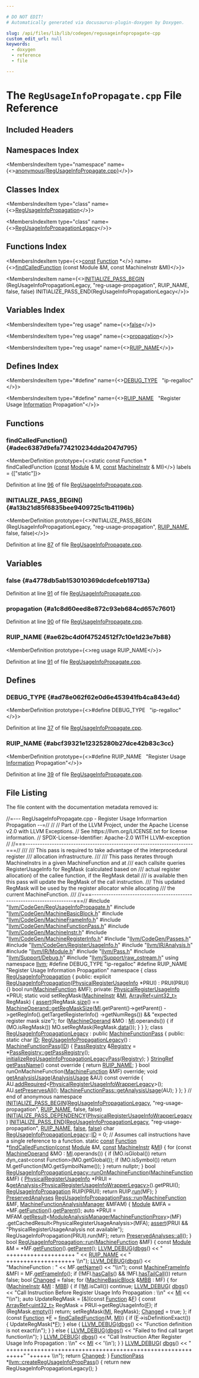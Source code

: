 ```yaml
---

# DO NOT EDIT!
# Automatically generated via docusaurus-plugin-doxygen by Doxygen.

slug: /api/files/lib/lib/codegen/regusageinfopropagate-cpp
custom_edit_url: null
keywords:
  - doxygen
  - reference
  - file

---
```





# The `RegUsageInfoPropagate.cpp` File Reference

<DoxygenPage pluginConfig={pluginConfig}>



## Included Headers

<IncludesList>
<IncludesListItem
  filePath="llvm/CodeGen/RegUsageInfoPropagate.h"
  permalink="/docs/api/files/include/include/llvm/include/llvm/codegen/regusageinfopropagate-h"
  isLocal="true" />
<IncludesListItem
  filePath="llvm/CodeGen/MachineBasicBlock.h"
  permalink="/docs/api/files/include/include/llvm/include/llvm/codegen/machinebasicblock-h"
  isLocal="true" />
<IncludesListItem
  filePath="llvm/CodeGen/MachineFrameInfo.h"
  permalink="/docs/api/files/include/include/llvm/include/llvm/codegen/machineframeinfo-h"
  isLocal="true" />
<IncludesListItem
  filePath="llvm/CodeGen/MachineFunctionPass.h"
  permalink="/docs/api/files/include/include/llvm/include/llvm/codegen/machinefunctionpass-h"
  isLocal="true" />
<IncludesListItem
  filePath="llvm/CodeGen/MachineInstr.h"
  permalink="/docs/api/files/include/include/llvm/include/llvm/codegen/machineinstr-h"
  isLocal="true" />
<IncludesListItem
  filePath="llvm/CodeGen/MachineRegisterInfo.h"
  permalink="/docs/api/files/include/include/llvm/include/llvm/codegen/machineregisterinfo-h"
  isLocal="true" />
<IncludesListItem
  filePath="llvm/CodeGen/Passes.h"
  permalink="/docs/api/files/include/include/llvm/include/llvm/codegen/passes-h"
  isLocal="true" />
<IncludesListItem
  filePath="llvm/CodeGen/RegisterUsageInfo.h"
  permalink="/docs/api/files/include/include/llvm/include/llvm/codegen/registerusageinfo-h"
  isLocal="true" />
<IncludesListItem
  filePath="llvm/IR/Analysis.h"
  permalink="/docs/api/files/include/include/llvm/include/llvm/ir/analysis-h"
  isLocal="true" />
<IncludesListItem
  filePath="llvm/IR/Module.h"
  permalink="/docs/api/files/include/include/llvm/include/llvm/ir/module-h"
  isLocal="true" />
<IncludesListItem
  filePath="llvm/Pass.h"
  permalink="/docs/api/files/include/include/llvm/pass-h"
  isLocal="true" />
<IncludesListItem
  filePath="llvm/Support/Debug.h"
  permalink="/docs/api/files/include/include/llvm/include/llvm/support/debug-h"
  isLocal="true" />
<IncludesListItem
  filePath="llvm/Support/raw_ostream.h"
  permalink="/docs/api/files/include/include/llvm/include/llvm/support/raw-ostream-h"
  isLocal="true" />
</IncludesList>

## Namespaces Index

<MembersIndex>

<MembersIndexItem
  type="namespace"
  name={<><a href="/docs/api/namespaces/anonymous-regusageinfopropagate-cpp-">anonymous&#123;RegUsageInfoPropagate.cpp&#125;</a></>}>
</MembersIndexItem>

</MembersIndex>

## Classes Index

<MembersIndex>

<MembersIndexItem
  type="class"
  name={<><a href="/docs/api/classes/anonymous-namespace-regusageinfopropagate-cpp-/regusageinfopropagation">RegUsageInfoPropagation</a></>}>
</MembersIndexItem>

<MembersIndexItem
  type="class"
  name={<><a href="/docs/api/classes/anonymous-namespace-regusageinfopropagate-cpp-/regusageinfopropagationlegacy">RegUsageInfoPropagationLegacy</a></>}>
</MembersIndexItem>

</MembersIndex>

## Functions Index

<MembersIndex>

<MembersIndexItem
  type={<><a href="/docs/api/files/lib/lib/target/lib/target/aarch64/aarch64promoteconstant-cpp/#a90f8350fecae261c25be85d38b451bff">const</a> <a href="/docs/api/classes/llvm/function">Function</a> &#42;</>}
  name={<><a href="#adec6387d9efa774210234dda2047d795">findCalledFunction</a> (const Module &amp;M, const MachineInstr &amp;MI)</>}>
</MembersIndexItem>

<MembersIndexItem
  name={<><a href="#a13b21d85f6835bee9409725c1b41196b">INITIALIZE&#95;PASS&#95;BEGIN</a> (RegUsageInfoPropagationLegacy, &quot;reg-usage-propagation&quot;, RUIP&#95;NAME, false, false) INITIALIZE&#95;PASS&#95;END(RegUsageInfoPropagationLegacy</>}>
</MembersIndexItem>

</MembersIndex>

## Variables Index

<MembersIndex>

<MembersIndexItem
  type="reg usage"
  name={<><a href="#a4778db5ab153010369dcdefceb19713a">false</a></>}>
</MembersIndexItem>

<MembersIndexItem
  type="reg usage"
  name={<><a href="#a1c8d60eed8e872c93eb684cd657c7601">propagation</a></>}>
</MembersIndexItem>

<MembersIndexItem
  type="reg usage"
  name={<><a href="#ae62bc4d0f47524512f7c10e1d23e7b88">RUIP&#95;NAME</a></>}>
</MembersIndexItem>

</MembersIndex>

## Defines Index

<MembersIndex>

<MembersIndexItem
  type="#define"
  name={<><a href="#ad78e062f62e0d6e453941fb4ca843e4d">DEBUG&#95;TYPE</a>&nbsp;&nbsp;&nbsp;&quot;ip-regalloc&quot;</>}>
</MembersIndexItem>

<MembersIndexItem
  type="#define"
  name={<><a href="#abcf39321e12325280b27dce42b83c3cc">RUIP&#95;NAME</a>&nbsp;&nbsp;&nbsp;&quot;Register Usage <a href="/docs/api/files/lib/lib/analysis/loopinfo-cpp/#ad9c6bcebef21826e699aeb87ce0a578c">Information</a> Propagation&quot;</>}>
</MembersIndexItem>

</MembersIndex>


<SectionDefinition>

## Functions

### findCalledFunction() {#adec6387d9efa774210234dda2047d795}

<MemberDefinition
  prototype={<>static const Function &#42; findCalledFunction (<a href="/docs/api/files/lib/lib/target/lib/target/aarch64/aarch64promoteconstant-cpp/#a90f8350fecae261c25be85d38b451bff">const</a> <a href="/docs/api/classes/llvm/module">Module</a> &amp; M, <a href="/docs/api/files/lib/lib/target/lib/target/aarch64/aarch64promoteconstant-cpp/#a90f8350fecae261c25be85d38b451bff">const</a> <a href="/docs/api/classes/llvm/machineinstr">MachineInstr</a> &amp; MI)</>}
  labels = {["static"]}>

Definition at line <a href="#l00096">96</a> of file <a href="/docs/api/files/lib/lib/codegen/regusageinfopropagate-cpp">RegUsageInfoPropagate.cpp</a>.
</MemberDefinition>

### INITIALIZE&#95;PASS&#95;BEGIN() {#a13b21d85f6835bee9409725c1b41196b}

<MemberDefinition
  prototype={<>INITIALIZE&#95;PASS&#95;BEGIN (RegUsageInfoPropagationLegacy, &quot;reg-usage-propagation&quot;, <a href="#abcf39321e12325280b27dce42b83c3cc">RUIP&#95;NAME</a>, false, false)</>}>

Definition at line <a href="#l00087">87</a> of file <a href="/docs/api/files/lib/lib/codegen/regusageinfopropagate-cpp">RegUsageInfoPropagate.cpp</a>.
</MemberDefinition>

</SectionDefinition>

<SectionDefinition>

## Variables

### false {#a4778db5ab153010369dcdefceb19713a}

<MemberDefinition
  prototype="reg usage false">

Definition at line <a href="#l00091">91</a> of file <a href="/docs/api/files/lib/lib/codegen/regusageinfopropagate-cpp">RegUsageInfoPropagate.cpp</a>.
</MemberDefinition>

### propagation {#a1c8d60eed8e872c93eb684cd657c7601}

<MemberDefinition
  prototype="reg usage propagation">

Definition at line <a href="#l00090">90</a> of file <a href="/docs/api/files/lib/lib/codegen/regusageinfopropagate-cpp">RegUsageInfoPropagate.cpp</a>.
</MemberDefinition>

### RUIP&#95;NAME {#ae62bc4d0f47524512f7c10e1d23e7b88}

<MemberDefinition
  prototype={<>reg usage RUIP&#95;NAME</>}>

Definition at line <a href="#l00091">91</a> of file <a href="/docs/api/files/lib/lib/codegen/regusageinfopropagate-cpp">RegUsageInfoPropagate.cpp</a>.
</MemberDefinition>

</SectionDefinition>

<SectionDefinition>

## Defines

### DEBUG&#95;TYPE {#ad78e062f62e0d6e453941fb4ca843e4d}

<MemberDefinition
  prototype={<>#define DEBUG&#95;TYPE&nbsp;&nbsp;&nbsp;&quot;ip-regalloc&quot;</>}>

Definition at line <a href="#l00037">37</a> of file <a href="/docs/api/files/lib/lib/codegen/regusageinfopropagate-cpp">RegUsageInfoPropagate.cpp</a>.
</MemberDefinition>

### RUIP&#95;NAME {#abcf39321e12325280b27dce42b83c3cc}

<MemberDefinition
  prototype={<>#define RUIP&#95;NAME&nbsp;&nbsp;&nbsp;&quot;Register Usage <a href="/docs/api/files/lib/lib/analysis/loopinfo-cpp/#ad9c6bcebef21826e699aeb87ce0a578c">Information</a> Propagation&quot;</>}>

Definition at line <a href="#l00039">39</a> of file <a href="/docs/api/files/lib/lib/codegen/regusageinfopropagate-cpp">RegUsageInfoPropagate.cpp</a>.
</MemberDefinition>

</SectionDefinition>

## File Listing

The file content with the documentation metadata removed is:

<ProgramListing>

<Link id="l00001" /><CodeLine lineNumber="1"><Highlight kind="comment">//=--- RegUsageInfoPropagate.cpp - Register Usage Informartion Propagation --=//</Highlight><Highlight kind="normal"></Highlight></CodeLine>
<Link id="l00002" /><CodeLine lineNumber="2"><Highlight kind="normal"></Highlight><Highlight kind="comment">//</Highlight><Highlight kind="normal"></Highlight></CodeLine>
<Link id="l00003" /><CodeLine lineNumber="3"><Highlight kind="normal"></Highlight><Highlight kind="comment">// Part of the LLVM Project, under the Apache License v2.0 with LLVM Exceptions.</Highlight><Highlight kind="normal"></Highlight></CodeLine>
<Link id="l00004" /><CodeLine lineNumber="4"><Highlight kind="normal"></Highlight><Highlight kind="comment">// See https://llvm.org/LICENSE.txt for license information.</Highlight><Highlight kind="normal"></Highlight></CodeLine>
<Link id="l00005" /><CodeLine lineNumber="5"><Highlight kind="normal"></Highlight><Highlight kind="comment">// SPDX-License-Identifier: Apache-2.0 WITH LLVM-exception</Highlight><Highlight kind="normal"></Highlight></CodeLine>
<Link id="l00006" /><CodeLine lineNumber="6"><Highlight kind="normal"></Highlight><Highlight kind="comment">//</Highlight><Highlight kind="normal"></Highlight></CodeLine>
<Link id="l00007" /><CodeLine lineNumber="7"><Highlight kind="normal"></Highlight><Highlight kind="comment">//===----------------------------------------------------------------------===//</Highlight><Highlight kind="comment"></Highlight></CodeLine>
<Link id="l00008" /><CodeLine lineNumber="8"><Highlight kind="comment">///</Highlight></CodeLine>
<Link id="l00009" /><CodeLine lineNumber="9"><Highlight kind="comment">/// This pass is required to take advantage of the interprocedural register</Highlight></CodeLine>
<Link id="l00010" /><CodeLine lineNumber="10"><Highlight kind="comment">/// allocation infrastructure.</Highlight></CodeLine>
<Link id="l00011" /><CodeLine lineNumber="11"><Highlight kind="comment">///</Highlight></CodeLine>
<Link id="l00012" /><CodeLine lineNumber="12"><Highlight kind="comment">/// This pass iterates through MachineInstrs in a given MachineFunction and at</Highlight></CodeLine>
<Link id="l00013" /><CodeLine lineNumber="13"><Highlight kind="comment">/// each callsite queries RegisterUsageInfo for RegMask (calculated based on</Highlight></CodeLine>
<Link id="l00014" /><CodeLine lineNumber="14"><Highlight kind="comment">/// actual register allocation) of the callee function, if the RegMask detail</Highlight></CodeLine>
<Link id="l00015" /><CodeLine lineNumber="15"><Highlight kind="comment">/// is available then this pass will update the RegMask of the call instruction.</Highlight></CodeLine>
<Link id="l00016" /><CodeLine lineNumber="16"><Highlight kind="comment">/// This updated RegMask will be used by the register allocator while allocating</Highlight></CodeLine>
<Link id="l00017" /><CodeLine lineNumber="17"><Highlight kind="comment">/// the current MachineFunction.</Highlight></CodeLine>
<Link id="l00018" /><CodeLine lineNumber="18"><Highlight kind="comment">///</Highlight><Highlight kind="normal"></Highlight></CodeLine>
<Link id="l00019" /><CodeLine lineNumber="19"><Highlight kind="normal"></Highlight><Highlight kind="comment">//===----------------------------------------------------------------------===//</Highlight><Highlight kind="normal"></Highlight></CodeLine>
<Link id="l00020" /><CodeLine lineNumber="20"><Highlight kind="normal"></Highlight></CodeLine>
<Link id="l00021" /><CodeLine lineNumber="21"><Highlight kind="normal"></Highlight><Highlight kind="preprocessor">#include &quot;<a href="/docs/api/files/include/include/llvm/include/llvm/codegen/regusageinfopropagate-h">llvm/CodeGen/RegUsageInfoPropagate.h</a>&quot;</Highlight><Highlight kind="normal"></Highlight></CodeLine>
<Link id="l00022" /><CodeLine lineNumber="22"><Highlight kind="normal"></Highlight><Highlight kind="preprocessor">#include &quot;<a href="/docs/api/files/include/include/llvm/include/llvm/codegen/machinebasicblock-h">llvm/CodeGen/MachineBasicBlock.h</a>&quot;</Highlight><Highlight kind="normal"></Highlight></CodeLine>
<Link id="l00023" /><CodeLine lineNumber="23"><Highlight kind="normal"></Highlight><Highlight kind="preprocessor">#include &quot;<a href="/docs/api/files/include/include/llvm/include/llvm/codegen/machineframeinfo-h">llvm/CodeGen/MachineFrameInfo.h</a>&quot;</Highlight><Highlight kind="normal"></Highlight></CodeLine>
<Link id="l00024" /><CodeLine lineNumber="24"><Highlight kind="normal"></Highlight><Highlight kind="preprocessor">#include &quot;<a href="/docs/api/files/include/include/llvm/include/llvm/codegen/machinefunctionpass-h">llvm/CodeGen/MachineFunctionPass.h</a>&quot;</Highlight><Highlight kind="normal"></Highlight></CodeLine>
<Link id="l00025" /><CodeLine lineNumber="25"><Highlight kind="normal"></Highlight><Highlight kind="preprocessor">#include &quot;<a href="/docs/api/files/include/include/llvm/include/llvm/codegen/machineinstr-h">llvm/CodeGen/MachineInstr.h</a>&quot;</Highlight><Highlight kind="normal"></Highlight></CodeLine>
<Link id="l00026" /><CodeLine lineNumber="26"><Highlight kind="normal"></Highlight><Highlight kind="preprocessor">#include &quot;<a href="/docs/api/files/include/include/llvm/include/llvm/codegen/machineregisterinfo-h">llvm/CodeGen/MachineRegisterInfo.h</a>&quot;</Highlight><Highlight kind="normal"></Highlight></CodeLine>
<Link id="l00027" /><CodeLine lineNumber="27"><Highlight kind="normal"></Highlight><Highlight kind="preprocessor">#include &quot;<a href="/docs/api/files/include/include/llvm/include/llvm/codegen/passes-h">llvm/CodeGen/Passes.h</a>&quot;</Highlight><Highlight kind="normal"></Highlight></CodeLine>
<Link id="l00028" /><CodeLine lineNumber="28"><Highlight kind="normal"></Highlight><Highlight kind="preprocessor">#include &quot;<a href="/docs/api/files/include/include/llvm/include/llvm/codegen/registerusageinfo-h">llvm/CodeGen/RegisterUsageInfo.h</a>&quot;</Highlight><Highlight kind="normal"></Highlight></CodeLine>
<Link id="l00029" /><CodeLine lineNumber="29"><Highlight kind="normal"></Highlight><Highlight kind="preprocessor">#include &quot;<a href="/docs/api/files/include/include/llvm/include/llvm/ir/analysis-h">llvm/IR/Analysis.h</a>&quot;</Highlight><Highlight kind="normal"></Highlight></CodeLine>
<Link id="l00030" /><CodeLine lineNumber="30"><Highlight kind="normal"></Highlight><Highlight kind="preprocessor">#include &quot;<a href="/docs/api/files/include/include/llvm/include/llvm/ir/module-h">llvm/IR/Module.h</a>&quot;</Highlight><Highlight kind="normal"></Highlight></CodeLine>
<Link id="l00031" /><CodeLine lineNumber="31"><Highlight kind="normal"></Highlight><Highlight kind="preprocessor">#include &quot;<a href="/docs/api/files/include/include/llvm/pass-h">llvm/Pass.h</a>&quot;</Highlight><Highlight kind="normal"></Highlight></CodeLine>
<Link id="l00032" /><CodeLine lineNumber="32"><Highlight kind="normal"></Highlight><Highlight kind="preprocessor">#include &quot;<a href="/docs/api/files/include/include/llvm/include/llvm/support/debug-h">llvm/Support/Debug.h</a>&quot;</Highlight><Highlight kind="normal"></Highlight></CodeLine>
<Link id="l00033" /><CodeLine lineNumber="33"><Highlight kind="normal"></Highlight><Highlight kind="preprocessor">#include &quot;<a href="/docs/api/files/include/include/llvm/include/llvm/support/raw-ostream-h">llvm/Support/raw&#95;ostream.h</a>&quot;</Highlight><Highlight kind="normal"></Highlight></CodeLine>
<Link id="l00034" /><CodeLine lineNumber="34"><Highlight kind="normal"></Highlight></CodeLine>
<Link id="l00035" /><CodeLine lineNumber="35"><Highlight kind="normal"></Highlight><Highlight kind="keyword">using namespace </Highlight><Highlight kind="normal"><a href="/docs/api/namespaces/llvm">llvm</a>;</Highlight></CodeLine>
<Link id="l00036" /><CodeLine lineNumber="36"><Highlight kind="normal"></Highlight></CodeLine>
<Link id="l00037" /><CodeLine lineNumber="37" lineLink="#ad78e062f62e0d6e453941fb4ca843e4d"><Highlight kind="normal"></Highlight><Highlight kind="preprocessor">#define DEBUG&#95;TYPE &quot;ip-regalloc&quot;</Highlight><Highlight kind="normal"></Highlight></CodeLine>
<Link id="l00038" /><CodeLine lineNumber="38"><Highlight kind="normal"></Highlight></CodeLine>
<Link id="l00039" /><CodeLine lineNumber="39" lineLink="#abcf39321e12325280b27dce42b83c3cc"><Highlight kind="normal"></Highlight><Highlight kind="preprocessor">#define RUIP&#95;NAME &quot;Register Usage Information Propagation&quot;</Highlight><Highlight kind="normal"></Highlight></CodeLine>
<Link id="l00040" /><CodeLine lineNumber="40"><Highlight kind="normal"></Highlight></CodeLine>
<Link id="l00041" /><CodeLine lineNumber="41" lineLink="/docs/api/namespaces/anonymous-regusageinfopropagate-cpp-"><Highlight kind="normal"></Highlight><Highlight kind="keyword">namespace </Highlight><Highlight kind="normal">&#123;</Highlight></CodeLine>
<Link id="l00042" /><CodeLine lineNumber="42"><Highlight kind="normal"></Highlight></CodeLine>
<Link id="l00043" /><CodeLine lineNumber="43" lineLink="/docs/api/classes/anonymous-namespace-regusageinfopropagate-cpp-/regusageinfopropagation"><Highlight kind="normal"></Highlight><Highlight kind="keyword">class </Highlight><Highlight kind="normal"><a href="/docs/api/classes/anonymous-namespace-regusageinfopropagate-cpp-/regusageinfopropagation/#a579af4214ca16e96ffcc96f5d2219b81">RegUsageInfoPropagation</a> &#123;</Highlight></CodeLine>
<Link id="l00044" /><CodeLine lineNumber="44"><Highlight kind="normal"></Highlight><Highlight kind="keyword">public</Highlight><Highlight kind="normal">:</Highlight></CodeLine>
<Link id="l00045" /><CodeLine lineNumber="45" lineLink="/docs/api/classes/anonymous-namespace-regusageinfopropagate-cpp-/regusageinfopropagation/#a579af4214ca16e96ffcc96f5d2219b81"><Highlight kind="normal">  </Highlight><Highlight kind="keyword">explicit</Highlight><Highlight kind="normal"> <a href="/docs/api/classes/anonymous-namespace-regusageinfopropagate-cpp-/regusageinfopropagation/#a579af4214ca16e96ffcc96f5d2219b81">RegUsageInfoPropagation</a>(<a href="/docs/api/classes/llvm/physicalregisterusageinfo">PhysicalRegisterUsageInfo</a> &#42;PRUI)</Highlight></CodeLine>
<Link id="l00046" /><CodeLine lineNumber="46"><Highlight kind="normal">      : PRUI(PRUI) &#123;&#125;</Highlight></CodeLine>
<Link id="l00047" /><CodeLine lineNumber="47"><Highlight kind="normal"></Highlight></CodeLine>
<Link id="l00048" /><CodeLine lineNumber="48"><Highlight kind="normal">  </Highlight><Highlight kind="keywordtype">bool</Highlight><Highlight kind="normal"> run(<a href="/docs/api/classes/llvm/machinefunction">MachineFunction</a> &amp;MF);</Highlight></CodeLine>
<Link id="l00049" /><CodeLine lineNumber="49"><Highlight kind="normal"></Highlight></CodeLine>
<Link id="l00050" /><CodeLine lineNumber="50"><Highlight kind="normal"></Highlight><Highlight kind="keyword">private</Highlight><Highlight kind="normal">:</Highlight></CodeLine>
<Link id="l00051" /><CodeLine lineNumber="51"><Highlight kind="normal">  <a href="/docs/api/classes/llvm/physicalregisterusageinfo">PhysicalRegisterUsageInfo</a> &#42;PRUI;</Highlight></CodeLine>
<Link id="l00052" /><CodeLine lineNumber="52"><Highlight kind="normal"></Highlight></CodeLine>
<Link id="l00053" /><CodeLine lineNumber="53"><Highlight kind="normal">  </Highlight><Highlight kind="keyword">static</Highlight><Highlight kind="normal"> </Highlight><Highlight kind="keywordtype">void</Highlight><Highlight kind="normal"> setRegMask(<a href="/docs/api/classes/llvm/machineinstr">MachineInstr</a> &amp;<a href="/docs/api/files/lib/lib/codegen/lib/codegen/globalisel/irtranslator-cpp/#abe44dfdea65b4f7e11e0a608ab708b76">MI</a>, <a href="/docs/api/classes/llvm/arrayref">ArrayRef&lt;uint32&#95;t&gt;</a> RegMask) &#123;</Highlight></CodeLine>
<Link id="l00054" /><CodeLine lineNumber="54"><Highlight kind="normal">    <a href="/docs/api/files/lib/lib/target/lib/target/amdgpu/silowercontrolflow-cpp/#a4868c5d81c5ccc98c47aeab6244346a0">assert</a>(RegMask.<a href="/docs/api/classes/llvm/arrayref/#a85ffb6531d4cda988ea81f18d4e56fb7">size</a>() ==</Highlight></CodeLine>
<Link id="l00055" /><CodeLine lineNumber="55"><Highlight kind="normal">           <a href="/docs/api/classes/llvm/machineoperand/#a9fd1f4d5c1460886c4aa983a2027d944">MachineOperand::getRegMaskSize</a>(<a href="/docs/api/files/lib/lib/codegen/lib/codegen/globalisel/irtranslator-cpp/#abe44dfdea65b4f7e11e0a608ab708b76">MI</a>.getParent()-&gt;getParent()</Highlight></CodeLine>
<Link id="l00056" /><CodeLine lineNumber="56"><Highlight kind="normal">                                          -&gt;getRegInfo().getTargetRegisterInfo()</Highlight></CodeLine>
<Link id="l00057" /><CodeLine lineNumber="57"><Highlight kind="normal">                                          -&gt;getNumRegs())</Highlight></CodeLine>
<Link id="l00058" /><CodeLine lineNumber="58"><Highlight kind="normal">           &amp;&amp; </Highlight><Highlight kind="stringliteral">&quot;expected register mask size&quot;</Highlight><Highlight kind="normal">);</Highlight></CodeLine>
<Link id="l00059" /><CodeLine lineNumber="59"><Highlight kind="normal">    </Highlight><Highlight kind="keywordflow">for</Highlight><Highlight kind="normal"> (<a href="/docs/api/classes/llvm/machineoperand">MachineOperand</a> &amp;MO : <a href="/docs/api/files/lib/lib/codegen/lib/codegen/globalisel/irtranslator-cpp/#abe44dfdea65b4f7e11e0a608ab708b76">MI</a>.operands()) &#123;</Highlight></CodeLine>
<Link id="l00060" /><CodeLine lineNumber="60"><Highlight kind="normal">      </Highlight><Highlight kind="keywordflow">if</Highlight><Highlight kind="normal"> (MO.isRegMask())</Highlight></CodeLine>
<Link id="l00061" /><CodeLine lineNumber="61"><Highlight kind="normal">        MO.setRegMask(RegMask.<a href="/docs/api/classes/llvm/arrayref/#adb9cab4abca6bf2855c882dcf79fb1cb">data</a>());</Highlight></CodeLine>
<Link id="l00062" /><CodeLine lineNumber="62"><Highlight kind="normal">    &#125;</Highlight></CodeLine>
<Link id="l00063" /><CodeLine lineNumber="63"><Highlight kind="normal">  &#125;</Highlight></CodeLine>
<Link id="l00064" /><CodeLine lineNumber="64"><Highlight kind="normal">&#125;;</Highlight></CodeLine>
<Link id="l00065" /><CodeLine lineNumber="65"><Highlight kind="normal"></Highlight></CodeLine>
<Link id="l00066" /><CodeLine lineNumber="66" lineLink="/docs/api/classes/anonymous-namespace-regusageinfopropagate-cpp-/regusageinfopropagationlegacy"><Highlight kind="normal"></Highlight><Highlight kind="keyword">class </Highlight><Highlight kind="normal"><a href="/docs/api/classes/anonymous-namespace-regusageinfopropagate-cpp-/regusageinfopropagationlegacy/#a7b11f8ce2a3ed7f2ad3d19ecf4742ef2">RegUsageInfoPropagationLegacy</a> : </Highlight><Highlight kind="keyword">public</Highlight><Highlight kind="normal"> <a href="/docs/api/classes/llvm/machinefunctionpass/#a29c81d2386f4a727c6d33413807530c8">MachineFunctionPass</a> &#123;</Highlight></CodeLine>
<Link id="l00067" /><CodeLine lineNumber="67"><Highlight kind="normal"></Highlight><Highlight kind="keyword">public</Highlight><Highlight kind="normal">:</Highlight></CodeLine>
<Link id="l00068" /><CodeLine lineNumber="68" lineLink="/docs/api/classes/anonymous-namespace-regusageinfopropagate-cpp-/regusageinfopropagationlegacy/#a8c14a9f58b32b79c991f338e05bfc4c7"><Highlight kind="normal">  </Highlight><Highlight kind="keyword">static</Highlight><Highlight kind="normal"> </Highlight><Highlight kind="keywordtype">char</Highlight><Highlight kind="normal"> <a href="/docs/api/classes/anonymous-namespace-regusageinfopropagate-cpp-/regusageinfopropagationlegacy/#a8c14a9f58b32b79c991f338e05bfc4c7">ID</a>;</Highlight></CodeLine>
<Link id="l00069" /><CodeLine lineNumber="69" lineLink="/docs/api/classes/anonymous-namespace-regusageinfopropagate-cpp-/regusageinfopropagationlegacy/#a7b11f8ce2a3ed7f2ad3d19ecf4742ef2"><Highlight kind="normal">  <a href="/docs/api/classes/anonymous-namespace-regusageinfopropagate-cpp-/regusageinfopropagationlegacy/#a7b11f8ce2a3ed7f2ad3d19ecf4742ef2">RegUsageInfoPropagationLegacy</a>() : <a href="/docs/api/classes/llvm/machinefunctionpass/#a29c81d2386f4a727c6d33413807530c8">MachineFunctionPass</a>(<a href="/docs/api/classes/anonymous-namespace-regusageinfopropagate-cpp-/regusageinfopropagationlegacy/#a8c14a9f58b32b79c991f338e05bfc4c7">ID</a>) &#123;</Highlight></CodeLine>
<Link id="l00070" /><CodeLine lineNumber="70"><Highlight kind="normal">    <a href="/docs/api/classes/llvm/passregistry">PassRegistry</a> &amp;<a href="/docs/api/classes/llvm/registry">Registry</a> = &#42;<a href="/docs/api/classes/llvm/passregistry/#a05a729900b76c89e808c6c3094921b2f">PassRegistry::getPassRegistry</a>();</Highlight></CodeLine>
<Link id="l00071" /><CodeLine lineNumber="71"><Highlight kind="normal">    <a href="/docs/api/namespaces/llvm/#aee03ed2e1a757278168e47e226920c0d">initializeRegUsageInfoPropagationLegacyPass</a>(<a href="/docs/api/classes/llvm/registry">Registry</a>);</Highlight></CodeLine>
<Link id="l00072" /><CodeLine lineNumber="72"><Highlight kind="normal">  &#125;</Highlight></CodeLine>
<Link id="l00073" /><CodeLine lineNumber="73"><Highlight kind="normal"></Highlight></CodeLine>
<Link id="l00074" /><CodeLine lineNumber="74" lineLink="/docs/api/classes/anonymous-namespace-regusageinfopropagate-cpp-/regusageinfopropagationlegacy/#a79fbc522ce080a9af8a0606f8aef47dc"><Highlight kind="normal">  <a href="/docs/api/classes/llvm/stringref">StringRef</a> <a href="/docs/api/classes/anonymous-namespace-regusageinfopropagate-cpp-/regusageinfopropagationlegacy/#a79fbc522ce080a9af8a0606f8aef47dc">getPassName</a>()</Highlight><Highlight kind="keyword"> const override </Highlight><Highlight kind="normal">&#123; </Highlight><Highlight kind="keywordflow">return</Highlight><Highlight kind="normal"> <a href="#abcf39321e12325280b27dce42b83c3cc">RUIP&#95;NAME</a>; &#125;</Highlight></CodeLine>
<Link id="l00075" /><CodeLine lineNumber="75"><Highlight kind="normal"></Highlight></CodeLine>
<Link id="l00076" /><CodeLine lineNumber="76"><Highlight kind="normal">  </Highlight><Highlight kind="keywordtype">bool</Highlight><Highlight kind="normal"> runOnMachineFunction(<a href="/docs/api/classes/llvm/machinefunction">MachineFunction</a> &amp;MF) </Highlight><Highlight kind="keyword">override</Highlight><Highlight kind="normal">;</Highlight></CodeLine>
<Link id="l00077" /><CodeLine lineNumber="77"><Highlight kind="normal"></Highlight></CodeLine>
<Link id="l00078" /><CodeLine lineNumber="78" lineLink="/docs/api/classes/anonymous-namespace-regusageinfopropagate-cpp-/regusageinfopropagationlegacy/#a10a8c6e435b643810f3886c69822dbf2"><Highlight kind="normal">  </Highlight><Highlight kind="keywordtype">void</Highlight><Highlight kind="normal"> <a href="/docs/api/classes/anonymous-namespace-regusageinfopropagate-cpp-/regusageinfopropagationlegacy/#a10a8c6e435b643810f3886c69822dbf2">getAnalysisUsage</a>(<a href="/docs/api/classes/llvm/analysisusage">AnalysisUsage</a> &amp;AU)</Highlight><Highlight kind="keyword"> const override </Highlight><Highlight kind="normal">&#123;</Highlight></CodeLine>
<Link id="l00079" /><CodeLine lineNumber="79"><Highlight kind="normal">    AU.<a href="/docs/api/classes/llvm/analysisusage/#ae0adcccca08fb686c9ce00f9397b660c">addRequired</a>&lt;<a href="/docs/api/classes/llvm/physicalregisterusageinfowrapperlegacy">PhysicalRegisterUsageInfoWrapperLegacy</a>&gt;();</Highlight></CodeLine>
<Link id="l00080" /><CodeLine lineNumber="80"><Highlight kind="normal">    AU.<a href="/docs/api/classes/llvm/analysisusage/#af22b06a6a4f9df80454071685a0d6a02">setPreservesAll</a>();</Highlight></CodeLine>
<Link id="l00081" /><CodeLine lineNumber="81"><Highlight kind="normal">    <a href="/docs/api/classes/llvm/machinefunctionpass/#a864fd57b4304ef933b3281d0ef85a88e">MachineFunctionPass::getAnalysisUsage</a>(AU);</Highlight></CodeLine>
<Link id="l00082" /><CodeLine lineNumber="82"><Highlight kind="normal">  &#125;</Highlight></CodeLine>
<Link id="l00083" /><CodeLine lineNumber="83"><Highlight kind="normal">&#125;;</Highlight></CodeLine>
<Link id="l00084" /><CodeLine lineNumber="84"><Highlight kind="normal"></Highlight></CodeLine>
<Link id="l00085" /><CodeLine lineNumber="85"><Highlight kind="normal">&#125; </Highlight><Highlight kind="comment">// end of anonymous namespace</Highlight><Highlight kind="normal"></Highlight></CodeLine>
<Link id="l00086" /><CodeLine lineNumber="86"><Highlight kind="normal"></Highlight></CodeLine>
<Link id="l00087" /><CodeLine lineNumber="87" lineLink="#a13b21d85f6835bee9409725c1b41196b"><Highlight kind="normal"><a href="/docs/api/files/include/include/llvm/passsupport-h/#aaa970fc931c1c63037a8182e028d04b1">INITIALIZE&#95;PASS&#95;BEGIN</a>(<a href="/docs/api/classes/anonymous-namespace-regusageinfopropagate-cpp-/regusageinfopropagationlegacy/#a7b11f8ce2a3ed7f2ad3d19ecf4742ef2">RegUsageInfoPropagationLegacy</a>, </Highlight><Highlight kind="stringliteral">&quot;reg-usage-propagation&quot;</Highlight><Highlight kind="normal">,</Highlight></CodeLine>
<Link id="l00088" /><CodeLine lineNumber="88"><Highlight kind="normal">                      <a href="#abcf39321e12325280b27dce42b83c3cc">RUIP&#95;NAME</a>, </Highlight><Highlight kind="keyword">false</Highlight><Highlight kind="normal">, </Highlight><Highlight kind="keyword">false</Highlight><Highlight kind="normal">)</Highlight></CodeLine>
<Link id="l00089" /><CodeLine lineNumber="89"><Highlight kind="normal"><a href="/docs/api/files/include/include/llvm/passsupport-h/#a14724f1ccf528e73bb29bc9230737967">INITIALIZE&#95;PASS&#95;DEPENDENCY</a>(<a href="/docs/api/classes/llvm/physicalregisterusageinfowrapperlegacy">PhysicalRegisterUsageInfoWrapperLegacy</a>)</Highlight></CodeLine>
<Link id="l00090" /><CodeLine lineNumber="90" lineLink="#a1c8d60eed8e872c93eb684cd657c7601"><Highlight kind="normal"><a href="/docs/api/files/include/include/llvm/passsupport-h/#a74ce8276b89067e806f67c45a6d92575">INITIALIZE&#95;PASS&#95;END</a>(<a href="/docs/api/classes/anonymous-namespace-regusageinfopropagate-cpp-/regusageinfopropagationlegacy/#a7b11f8ce2a3ed7f2ad3d19ecf4742ef2">RegUsageInfoPropagationLegacy</a>, </Highlight><Highlight kind="stringliteral">&quot;reg-usage-propagation&quot;</Highlight><Highlight kind="normal">,</Highlight></CodeLine>
<Link id="l00091" /><CodeLine lineNumber="91" lineLink="#a4778db5ab153010369dcdefceb19713a"><Highlight kind="normal">                    <a href="#abcf39321e12325280b27dce42b83c3cc">RUIP&#95;NAME</a>, <a href="/docs/api/namespaces/false">false</a>, <a href="/docs/api/namespaces/false">false</a>)</Highlight></CodeLine>
<Link id="l00092" /><CodeLine lineNumber="92"><Highlight kind="normal"></Highlight></CodeLine>
<Link id="l00093" /><CodeLine lineNumber="93"><Highlight kind="normal"></Highlight><Highlight kind="keywordtype">char</Highlight><Highlight kind="normal"> <a href="/docs/api/classes/anonymous-namespace-regusageinfopropagate-cpp-/regusageinfopropagationlegacy/#a7b11f8ce2a3ed7f2ad3d19ecf4742ef2">RegUsageInfoPropagationLegacy</a>::<a href="/docs/api/namespaces/llvm/callingconv/#abdf8cf606905c10634e831390981b0ed">ID</a> = 0;</Highlight></CodeLine>
<Link id="l00094" /><CodeLine lineNumber="94"><Highlight kind="normal"></Highlight></CodeLine>
<Link id="l00095" /><CodeLine lineNumber="95"><Highlight kind="normal"></Highlight><Highlight kind="comment">// Assumes call instructions have a single reference to a function.</Highlight><Highlight kind="normal"></Highlight></CodeLine>
<Link id="l00096" /><CodeLine lineNumber="96" lineLink="#adec6387d9efa774210234dda2047d795"><Highlight kind="normal">static <a href="/docs/api/files/lib/lib/target/lib/target/aarch64/aarch64promoteconstant-cpp/#a90f8350fecae261c25be85d38b451bff">const</a> <a href="/docs/api/classes/llvm/function">Function</a> &#42;<a href="#adec6387d9efa774210234dda2047d795">findCalledFunction</a>(<a href="/docs/api/files/lib/lib/target/lib/target/aarch64/aarch64promoteconstant-cpp/#a90f8350fecae261c25be85d38b451bff">const</a> <a href="/docs/api/classes/llvm/module">Module</a> &amp;M,</Highlight></CodeLine>
<Link id="l00097" /><CodeLine lineNumber="97"><Highlight kind="normal">                                          <a href="/docs/api/files/lib/lib/target/lib/target/aarch64/aarch64promoteconstant-cpp/#a90f8350fecae261c25be85d38b451bff">const</a> <a href="/docs/api/classes/llvm/machineinstr">MachineInstr</a> &amp;<a href="/docs/api/files/lib/lib/codegen/lib/codegen/globalisel/irtranslator-cpp/#abe44dfdea65b4f7e11e0a608ab708b76">MI</a>) &#123;</Highlight></CodeLine>
<Link id="l00098" /><CodeLine lineNumber="98"><Highlight kind="normal">  </Highlight><Highlight kind="keywordflow">for</Highlight><Highlight kind="normal"> (</Highlight><Highlight kind="keyword">const</Highlight><Highlight kind="normal"> <a href="/docs/api/classes/llvm/machineoperand">MachineOperand</a> &amp;MO : <a href="/docs/api/files/lib/lib/codegen/lib/codegen/globalisel/irtranslator-cpp/#abe44dfdea65b4f7e11e0a608ab708b76">MI</a>.operands()) &#123;</Highlight></CodeLine>
<Link id="l00099" /><CodeLine lineNumber="99"><Highlight kind="normal">    if (MO.isGlobal())</Highlight></CodeLine>
<Link id="l00100" /><CodeLine lineNumber="100"><Highlight kind="normal">      return dyn&#95;cast&lt;const Function&gt;(MO.getGlobal());</Highlight></CodeLine>
<Link id="l00101" /><CodeLine lineNumber="101"><Highlight kind="normal"></Highlight></CodeLine>
<Link id="l00102" /><CodeLine lineNumber="102"><Highlight kind="normal">    if (MO.isSymbol())</Highlight></CodeLine>
<Link id="l00103" /><CodeLine lineNumber="103"><Highlight kind="normal">      return M.getFunction(MO.getSymbolName());</Highlight></CodeLine>
<Link id="l00104" /><CodeLine lineNumber="104"><Highlight kind="normal">  &#125;</Highlight></CodeLine>
<Link id="l00105" /><CodeLine lineNumber="105"><Highlight kind="normal"></Highlight></CodeLine>
<Link id="l00106" /><CodeLine lineNumber="106"><Highlight kind="normal">  </Highlight><Highlight kind="keywordflow">return</Highlight><Highlight kind="normal"> </Highlight><Highlight kind="keyword">nullptr</Highlight><Highlight kind="normal">;</Highlight></CodeLine>
<Link id="l00107" /><CodeLine lineNumber="107"><Highlight kind="normal">&#125;</Highlight></CodeLine>
<Link id="l00108" /><CodeLine lineNumber="108"><Highlight kind="normal"></Highlight></CodeLine>
<Link id="l00109" /><CodeLine lineNumber="109" lineLink="/docs/api/classes/anonymous-namespace-regusageinfopropagate-cpp-/regusageinfopropagationlegacy/#a2de0bf3d20143c648a57005ee26555d1"><Highlight kind="normal"></Highlight><Highlight kind="keywordtype">bool</Highlight><Highlight kind="normal"> <a href="/docs/api/classes/anonymous-namespace-regusageinfopropagate-cpp-/regusageinfopropagationlegacy/#a2de0bf3d20143c648a57005ee26555d1">RegUsageInfoPropagationLegacy::runOnMachineFunction</a>(<a href="/docs/api/classes/llvm/machinefunction">MachineFunction</a> &amp;MF) &#123;</Highlight></CodeLine>
<Link id="l00110" /><CodeLine lineNumber="110"><Highlight kind="normal">  <a href="/docs/api/classes/llvm/physicalregisterusageinfo">PhysicalRegisterUsageInfo</a> &#42;PRUI =</Highlight></CodeLine>
<Link id="l00111" /><CodeLine lineNumber="111"><Highlight kind="normal">      &amp;<a href="/docs/api/classes/llvm/pass/#a4863e5e463fb79955269fbf7fbf52b80">getAnalysis&lt;PhysicalRegisterUsageInfoWrapperLegacy&gt;</a>().getPRUI();</Highlight></CodeLine>
<Link id="l00112" /><CodeLine lineNumber="112"><Highlight kind="normal"></Highlight></CodeLine>
<Link id="l00113" /><CodeLine lineNumber="113"><Highlight kind="normal">  <a href="/docs/api/classes/anonymous-namespace-regusageinfopropagate-cpp-/regusageinfopropagation">RegUsageInfoPropagation</a> RUIP(PRUI);</Highlight></CodeLine>
<Link id="l00114" /><CodeLine lineNumber="114"><Highlight kind="normal">  </Highlight><Highlight kind="keywordflow">return</Highlight><Highlight kind="normal"> RUIP.<a href="/docs/api/classes/anonymous-namespace-regusageinfopropagate-cpp-/regusageinfopropagation/#a69819f2acbe4f8a2cd38c871d3c9b96f">run</a>(MF);</Highlight></CodeLine>
<Link id="l00115" /><CodeLine lineNumber="115"><Highlight kind="normal">&#125;</Highlight></CodeLine>
<Link id="l00116" /><CodeLine lineNumber="116"><Highlight kind="normal"></Highlight></CodeLine>
<Link id="l00117" /><CodeLine lineNumber="117"><Highlight kind="normal"><a href="/docs/api/classes/llvm/preservedanalyses">PreservedAnalyses</a></Highlight></CodeLine>
<Link id="l00118" /><CodeLine lineNumber="118" lineLink="/docs/api/classes/llvm/regusageinfopropagationpass/#ab365c22ad0becb1f9a4f0fc2d85f088f"><Highlight kind="normal"><a href="/docs/api/classes/llvm/regusageinfopropagationpass/#ab365c22ad0becb1f9a4f0fc2d85f088f">RegUsageInfoPropagationPass::run</a>(<a href="/docs/api/classes/llvm/machinefunction">MachineFunction</a> &amp;MF,</Highlight></CodeLine>
<Link id="l00119" /><CodeLine lineNumber="119"><Highlight kind="normal">                                 <a href="/docs/api/namespaces/llvm/#a064825a8817522ca733ac413a7122d36">MachineFunctionAnalysisManager</a> &amp;MFAM) &#123;</Highlight></CodeLine>
<Link id="l00120" /><CodeLine lineNumber="120"><Highlight kind="normal">  <a href="/docs/api/classes/llvm/module">Module</a> &amp;MFA = &#42;MF.<a href="/docs/api/classes/llvm/machinefunction/#a977ddce262de45c645be23d951066351">getFunction</a>().<a href="/docs/api/classes/llvm/globalvalue/#a739b30c811f1eece61b05320ddf44e5b">getParent</a>();</Highlight></CodeLine>
<Link id="l00121" /><CodeLine lineNumber="121"><Highlight kind="normal">  </Highlight><Highlight kind="keyword">auto</Highlight><Highlight kind="normal"> &#42;PRUI = MFAM.<a href="/docs/api/classes/llvm/analysismanager/#aaab1fad63e4f3b8679469720a873fedd">getResult</a>&lt;<a href="/docs/api/namespaces/llvm/#a114f083b1ffd19de3658fd6f1ddea52d">ModuleAnalysisManagerMachineFunctionProxy</a>&gt;(MF)</Highlight></CodeLine>
<Link id="l00122" /><CodeLine lineNumber="122"><Highlight kind="normal">                   .getCachedResult&lt;PhysicalRegisterUsageAnalysis&gt;(MFA);</Highlight></CodeLine>
<Link id="l00123" /><CodeLine lineNumber="123"><Highlight kind="normal">  <a href="/docs/api/files/lib/lib/target/lib/target/amdgpu/silowercontrolflow-cpp/#a4868c5d81c5ccc98c47aeab6244346a0">assert</a>(PRUI &amp;&amp; </Highlight><Highlight kind="stringliteral">&quot;PhysicalRegisterUsageAnalysis not available&quot;</Highlight><Highlight kind="normal">);</Highlight></CodeLine>
<Link id="l00124" /><CodeLine lineNumber="124"><Highlight kind="normal">  RegUsageInfoPropagation(PRUI).run(MF);</Highlight></CodeLine>
<Link id="l00125" /><CodeLine lineNumber="125"><Highlight kind="normal">  </Highlight><Highlight kind="keywordflow">return</Highlight><Highlight kind="normal"> <a href="/docs/api/classes/llvm/preservedanalyses/#a1258a1ff55557c27684010ebd7283712">PreservedAnalyses::all</a>();</Highlight></CodeLine>
<Link id="l00126" /><CodeLine lineNumber="126"><Highlight kind="normal">&#125;</Highlight></CodeLine>
<Link id="l00127" /><CodeLine lineNumber="127"><Highlight kind="normal"></Highlight></CodeLine>
<Link id="l00128" /><CodeLine lineNumber="128" lineLink="/docs/api/classes/anonymous-namespace-regusageinfopropagate-cpp-/regusageinfopropagation/#a69819f2acbe4f8a2cd38c871d3c9b96f"><Highlight kind="normal"></Highlight><Highlight kind="keywordtype">bool</Highlight><Highlight kind="normal"> <a href="/docs/api/classes/anonymous-namespace-regusageinfopropagate-cpp-/regusageinfopropagation/#a69819f2acbe4f8a2cd38c871d3c9b96f">RegUsageInfoPropagation::run</a>(<a href="/docs/api/classes/llvm/machinefunction">MachineFunction</a> &amp;MF) &#123;</Highlight></CodeLine>
<Link id="l00129" /><CodeLine lineNumber="129"><Highlight kind="normal">  </Highlight><Highlight kind="keyword">const</Highlight><Highlight kind="normal"> <a href="/docs/api/classes/llvm/module">Module</a> &amp;M = &#42;MF.<a href="/docs/api/classes/llvm/machinefunction/#a977ddce262de45c645be23d951066351">getFunction</a>().<a href="/docs/api/classes/llvm/globalvalue/#a739b30c811f1eece61b05320ddf44e5b">getParent</a>();</Highlight></CodeLine>
<Link id="l00130" /><CodeLine lineNumber="130"><Highlight kind="normal"></Highlight></CodeLine>
<Link id="l00131" /><CodeLine lineNumber="131"><Highlight kind="normal">  <a href="/docs/api/files/include/include/llvm/include/llvm/support/debug-h/#a196897517069dda1bdb549e24468f7d7">LLVM&#95;DEBUG</a>(<a href="/docs/api/namespaces/llvm/#a7c46c742c31be54870e2038048e6b391">dbgs</a>() &lt;&lt; </Highlight><Highlight kind="stringliteral">&quot; ++++++++++++++++++++ &quot;</Highlight><Highlight kind="normal"> &lt;&lt; <a href="#abcf39321e12325280b27dce42b83c3cc">RUIP&#95;NAME</a></Highlight></CodeLine>
<Link id="l00132" /><CodeLine lineNumber="132"><Highlight kind="normal">                    &lt;&lt; </Highlight><Highlight kind="stringliteral">&quot; ++++++++++++++++++++  \\n&quot;</Highlight><Highlight kind="normal">);</Highlight></CodeLine>
<Link id="l00133" /><CodeLine lineNumber="133"><Highlight kind="normal">  <a href="/docs/api/files/include/include/llvm/include/llvm/support/debug-h/#a196897517069dda1bdb549e24468f7d7">LLVM&#95;DEBUG</a>(<a href="/docs/api/namespaces/llvm/#a7c46c742c31be54870e2038048e6b391">dbgs</a>() &lt;&lt; </Highlight><Highlight kind="stringliteral">&quot;MachineFunction : &quot;</Highlight><Highlight kind="normal"> &lt;&lt; MF.<a href="/docs/api/classes/llvm/machinefunction/#a3d142c9e7c066059e15232c56dec9e2e">getName</a>() &lt;&lt; </Highlight><Highlight kind="stringliteral">&quot;\\n&quot;</Highlight><Highlight kind="normal">);</Highlight></CodeLine>
<Link id="l00134" /><CodeLine lineNumber="134"><Highlight kind="normal"></Highlight></CodeLine>
<Link id="l00135" /><CodeLine lineNumber="135"><Highlight kind="normal">  </Highlight><Highlight kind="keyword">const</Highlight><Highlight kind="normal"> <a href="/docs/api/classes/llvm/machineframeinfo">MachineFrameInfo</a> &amp;MFI = MF.<a href="/docs/api/classes/llvm/machinefunction/#a54f334a9c8ca6d105eae383ae87e4524">getFrameInfo</a>();</Highlight></CodeLine>
<Link id="l00136" /><CodeLine lineNumber="136"><Highlight kind="normal">  </Highlight><Highlight kind="keywordflow">if</Highlight><Highlight kind="normal"> (!MFI.<a href="/docs/api/classes/llvm/machineframeinfo/#a2cc8bb867c8949943ca7d88f1db31fde">hasCalls</a>() &amp;&amp; !MFI.<a href="/docs/api/classes/llvm/machineframeinfo/#a763b7a1e7127b495f396b30f0d9c95f1">hasTailCall</a>())</Highlight></CodeLine>
<Link id="l00137" /><CodeLine lineNumber="137"><Highlight kind="normal">    </Highlight><Highlight kind="keywordflow">return</Highlight><Highlight kind="normal"> </Highlight><Highlight kind="keyword">false</Highlight><Highlight kind="normal">;</Highlight></CodeLine>
<Link id="l00138" /><CodeLine lineNumber="138"><Highlight kind="normal"></Highlight></CodeLine>
<Link id="l00139" /><CodeLine lineNumber="139"><Highlight kind="normal">  </Highlight><Highlight kind="keywordtype">bool</Highlight><Highlight kind="normal"> <a href="/docs/api/groups/arcopt/#gaa57b1a4e6a1c79233913139635169cf1">Changed</a> = </Highlight><Highlight kind="keyword">false</Highlight><Highlight kind="normal">;</Highlight></CodeLine>
<Link id="l00140" /><CodeLine lineNumber="140"><Highlight kind="normal"></Highlight></CodeLine>
<Link id="l00141" /><CodeLine lineNumber="141"><Highlight kind="normal">  </Highlight><Highlight kind="keywordflow">for</Highlight><Highlight kind="normal"> (<a href="/docs/api/classes/llvm/machinebasicblock">MachineBasicBlock</a> &amp;<a href="/docs/api/files/lib/lib/target/lib/target/arm/armslshardening-cpp/#a5958512eae2979bd2eb383977996a600">MBB</a> : MF) &#123;</Highlight></CodeLine>
<Link id="l00142" /><CodeLine lineNumber="142"><Highlight kind="normal">    </Highlight><Highlight kind="keywordflow">for</Highlight><Highlight kind="normal"> (<a href="/docs/api/classes/llvm/machineinstr">MachineInstr</a> &amp;<a href="/docs/api/files/lib/lib/codegen/lib/codegen/globalisel/irtranslator-cpp/#abe44dfdea65b4f7e11e0a608ab708b76">MI</a> : <a href="/docs/api/files/lib/lib/target/lib/target/arm/armslshardening-cpp/#a5958512eae2979bd2eb383977996a600">MBB</a>) &#123;</Highlight></CodeLine>
<Link id="l00143" /><CodeLine lineNumber="143"><Highlight kind="normal">      </Highlight><Highlight kind="keywordflow">if</Highlight><Highlight kind="normal"> (!<a href="/docs/api/files/lib/lib/codegen/lib/codegen/globalisel/irtranslator-cpp/#abe44dfdea65b4f7e11e0a608ab708b76">MI</a>.isCall())</Highlight></CodeLine>
<Link id="l00144" /><CodeLine lineNumber="144"><Highlight kind="normal">        </Highlight><Highlight kind="keywordflow">continue</Highlight><Highlight kind="normal">;</Highlight></CodeLine>
<Link id="l00145" /><CodeLine lineNumber="145"><Highlight kind="normal">      <a href="/docs/api/files/include/include/llvm/include/llvm/support/debug-h/#a196897517069dda1bdb549e24468f7d7">LLVM&#95;DEBUG</a>(</Highlight></CodeLine>
<Link id="l00146" /><CodeLine lineNumber="146"><Highlight kind="normal">          <a href="/docs/api/namespaces/llvm/#a7c46c742c31be54870e2038048e6b391">dbgs</a>()</Highlight></CodeLine>
<Link id="l00147" /><CodeLine lineNumber="147"><Highlight kind="normal">          &lt;&lt; </Highlight><Highlight kind="stringliteral">&quot;Call Instruction Before Register Usage Info Propagation : \\n&quot;</Highlight><Highlight kind="normal"></Highlight></CodeLine>
<Link id="l00148" /><CodeLine lineNumber="148"><Highlight kind="normal">          &lt;&lt; <a href="/docs/api/files/lib/lib/codegen/lib/codegen/globalisel/irtranslator-cpp/#abe44dfdea65b4f7e11e0a608ab708b76">MI</a> &lt;&lt; </Highlight><Highlight kind="stringliteral">&quot;\\n&quot;</Highlight><Highlight kind="normal">);</Highlight></CodeLine>
<Link id="l00149" /><CodeLine lineNumber="149"><Highlight kind="normal"></Highlight></CodeLine>
<Link id="l00150" /><CodeLine lineNumber="150"><Highlight kind="normal">      </Highlight><Highlight kind="keyword">auto</Highlight><Highlight kind="normal"> UpdateRegMask = &#91;&amp;&#93;(</Highlight><Highlight kind="keyword">const</Highlight><Highlight kind="normal"> <a href="/docs/api/classes/llvm/function">Function</a> &amp;<a href="/docs/api/files/lib/lib/support/md5-cpp/#a96d73bbd7af15cb1fc38c3f4a3bd82e9">F</a>) &#123;</Highlight></CodeLine>
<Link id="l00151" /><CodeLine lineNumber="151"><Highlight kind="normal">        </Highlight><Highlight kind="keyword">const</Highlight><Highlight kind="normal"> <a href="/docs/api/classes/llvm/arrayref">ArrayRef&lt;uint32&#95;t&gt;</a> RegMask = PRUI-&gt;getRegUsageInfo(<a href="/docs/api/files/lib/lib/support/md5-cpp/#a96d73bbd7af15cb1fc38c3f4a3bd82e9">F</a>);</Highlight></CodeLine>
<Link id="l00152" /><CodeLine lineNumber="152"><Highlight kind="normal">        </Highlight><Highlight kind="keywordflow">if</Highlight><Highlight kind="normal"> (RegMask.<a href="/docs/api/classes/llvm/arrayref/#ac835b8735b1b2faec0efdca236e37d94">empty</a>())</Highlight></CodeLine>
<Link id="l00153" /><CodeLine lineNumber="153"><Highlight kind="normal">          </Highlight><Highlight kind="keywordflow">return</Highlight><Highlight kind="normal">;</Highlight></CodeLine>
<Link id="l00154" /><CodeLine lineNumber="154"><Highlight kind="normal">        setRegMask(<a href="/docs/api/files/lib/lib/codegen/lib/codegen/globalisel/irtranslator-cpp/#abe44dfdea65b4f7e11e0a608ab708b76">MI</a>, RegMask);</Highlight></CodeLine>
<Link id="l00155" /><CodeLine lineNumber="155"><Highlight kind="normal">        <a href="/docs/api/groups/arcopt/#gaa57b1a4e6a1c79233913139635169cf1">Changed</a> = </Highlight><Highlight kind="keyword">true</Highlight><Highlight kind="normal">;</Highlight></CodeLine>
<Link id="l00156" /><CodeLine lineNumber="156"><Highlight kind="normal">      &#125;;</Highlight></CodeLine>
<Link id="l00157" /><CodeLine lineNumber="157"><Highlight kind="normal"></Highlight></CodeLine>
<Link id="l00158" /><CodeLine lineNumber="158"><Highlight kind="normal">      </Highlight><Highlight kind="keywordflow">if</Highlight><Highlight kind="normal"> (</Highlight><Highlight kind="keyword">const</Highlight><Highlight kind="normal"> <a href="/docs/api/classes/llvm/function">Function</a> &#42;<a href="/docs/api/files/lib/lib/support/md5-cpp/#a96d73bbd7af15cb1fc38c3f4a3bd82e9">F</a> = <a href="#adec6387d9efa774210234dda2047d795">findCalledFunction</a>(M, <a href="/docs/api/files/lib/lib/codegen/lib/codegen/globalisel/irtranslator-cpp/#abe44dfdea65b4f7e11e0a608ab708b76">MI</a>)) &#123;</Highlight></CodeLine>
<Link id="l00159" /><CodeLine lineNumber="159"><Highlight kind="normal">        </Highlight><Highlight kind="keywordflow">if</Highlight><Highlight kind="normal"> (<a href="/docs/api/files/lib/lib/support/md5-cpp/#a96d73bbd7af15cb1fc38c3f4a3bd82e9">F</a>-&gt;isDefinitionExact()) &#123;</Highlight></CodeLine>
<Link id="l00160" /><CodeLine lineNumber="160"><Highlight kind="normal">          UpdateRegMask(&#42;<a href="/docs/api/files/lib/lib/support/md5-cpp/#a96d73bbd7af15cb1fc38c3f4a3bd82e9">F</a>);</Highlight></CodeLine>
<Link id="l00161" /><CodeLine lineNumber="161"><Highlight kind="normal">        &#125; </Highlight><Highlight kind="keywordflow">else</Highlight><Highlight kind="normal"> &#123;</Highlight></CodeLine>
<Link id="l00162" /><CodeLine lineNumber="162"><Highlight kind="normal">          <a href="/docs/api/files/include/include/llvm/include/llvm/support/debug-h/#a196897517069dda1bdb549e24468f7d7">LLVM&#95;DEBUG</a>(<a href="/docs/api/namespaces/llvm/#a7c46c742c31be54870e2038048e6b391">dbgs</a>() &lt;&lt; </Highlight><Highlight kind="stringliteral">&quot;Function definition is not exact\\n&quot;</Highlight><Highlight kind="normal">);</Highlight></CodeLine>
<Link id="l00163" /><CodeLine lineNumber="163"><Highlight kind="normal">        &#125;</Highlight></CodeLine>
<Link id="l00164" /><CodeLine lineNumber="164"><Highlight kind="normal">      &#125; </Highlight><Highlight kind="keywordflow">else</Highlight><Highlight kind="normal"> &#123;</Highlight></CodeLine>
<Link id="l00165" /><CodeLine lineNumber="165"><Highlight kind="normal">        <a href="/docs/api/files/include/include/llvm/include/llvm/support/debug-h/#a196897517069dda1bdb549e24468f7d7">LLVM&#95;DEBUG</a>(<a href="/docs/api/namespaces/llvm/#a7c46c742c31be54870e2038048e6b391">dbgs</a>() &lt;&lt; </Highlight><Highlight kind="stringliteral">&quot;Failed to find call target function\\n&quot;</Highlight><Highlight kind="normal">);</Highlight></CodeLine>
<Link id="l00166" /><CodeLine lineNumber="166"><Highlight kind="normal">      &#125;</Highlight></CodeLine>
<Link id="l00167" /><CodeLine lineNumber="167"><Highlight kind="normal"></Highlight></CodeLine>
<Link id="l00168" /><CodeLine lineNumber="168"><Highlight kind="normal">      <a href="/docs/api/files/include/include/llvm/include/llvm/support/debug-h/#a196897517069dda1bdb549e24468f7d7">LLVM&#95;DEBUG</a>(</Highlight></CodeLine>
<Link id="l00169" /><CodeLine lineNumber="169"><Highlight kind="normal">          <a href="/docs/api/namespaces/llvm/#a7c46c742c31be54870e2038048e6b391">dbgs</a>()</Highlight></CodeLine>
<Link id="l00170" /><CodeLine lineNumber="170"><Highlight kind="normal">          &lt;&lt; </Highlight><Highlight kind="stringliteral">&quot;Call Instruction After Register Usage Info Propagation : \\n&quot;</Highlight><Highlight kind="normal"></Highlight></CodeLine>
<Link id="l00171" /><CodeLine lineNumber="171"><Highlight kind="normal">          &lt;&lt; <a href="/docs/api/files/lib/lib/codegen/lib/codegen/globalisel/irtranslator-cpp/#abe44dfdea65b4f7e11e0a608ab708b76">MI</a> &lt;&lt; </Highlight><Highlight kind="charliteral">&#39;\\n&#39;</Highlight><Highlight kind="normal">);</Highlight></CodeLine>
<Link id="l00172" /><CodeLine lineNumber="172"><Highlight kind="normal">    &#125;</Highlight></CodeLine>
<Link id="l00173" /><CodeLine lineNumber="173"><Highlight kind="normal">  &#125;</Highlight></CodeLine>
<Link id="l00174" /><CodeLine lineNumber="174"><Highlight kind="normal"></Highlight></CodeLine>
<Link id="l00175" /><CodeLine lineNumber="175"><Highlight kind="normal">  <a href="/docs/api/files/include/include/llvm/include/llvm/support/debug-h/#a196897517069dda1bdb549e24468f7d7">LLVM&#95;DEBUG</a>(</Highlight></CodeLine>
<Link id="l00176" /><CodeLine lineNumber="176"><Highlight kind="normal">      <a href="/docs/api/namespaces/llvm/#a7c46c742c31be54870e2038048e6b391">dbgs</a>() &lt;&lt; </Highlight><Highlight kind="stringliteral">&quot; +++++++++++++++++++++++++++++++++++++++++++++++++++++++++++&quot;</Highlight><Highlight kind="normal"></Highlight></CodeLine>
<Link id="l00177" /><CodeLine lineNumber="177"><Highlight kind="normal">                </Highlight><Highlight kind="stringliteral">&quot;++++++ \\n&quot;</Highlight><Highlight kind="normal">);</Highlight></CodeLine>
<Link id="l00178" /><CodeLine lineNumber="178"><Highlight kind="normal">  </Highlight><Highlight kind="keywordflow">return</Highlight><Highlight kind="normal"> <a href="/docs/api/groups/arcopt/#gaa57b1a4e6a1c79233913139635169cf1">Changed</a>;</Highlight></CodeLine>
<Link id="l00179" /><CodeLine lineNumber="179"><Highlight kind="normal">&#125;</Highlight></CodeLine>
<Link id="l00180" /><CodeLine lineNumber="180"><Highlight kind="normal"></Highlight></CodeLine>
<Link id="l00181" /><CodeLine lineNumber="181" lineLink="/docs/api/namespaces/llvm/#ad598310bf2661b8595f3b2940f4961d1"><Highlight kind="normal"><a href="/docs/api/classes/llvm/functionpass">FunctionPass</a> &#42;<a href="/docs/api/namespaces/llvm/#ad598310bf2661b8595f3b2940f4961d1">llvm::createRegUsageInfoPropPass</a>() &#123;</Highlight></CodeLine>
<Link id="l00182" /><CodeLine lineNumber="182"><Highlight kind="normal">  </Highlight><Highlight kind="keywordflow">return</Highlight><Highlight kind="normal"> </Highlight><Highlight kind="keyword">new</Highlight><Highlight kind="normal"> RegUsageInfoPropagationLegacy();</Highlight></CodeLine>
<Link id="l00183" /><CodeLine lineNumber="183"><Highlight kind="normal">&#125;</Highlight></CodeLine>

</ProgramListing>


</DoxygenPage>
